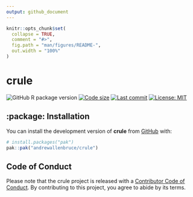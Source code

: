 ```yaml
---
output: github_document
---
```


<!-- README.md is generated from README.Rmd. Please edit that file -->

```r
knitr::opts_chunk$set(
  collapse = TRUE,
  comment = "#>",
  fig.path = "man/figures/README-",
  out.width = "100%"
)
```

# crule

<!-- badges: start -->

![GitHub R package version](https://img.shields.io/github/r-package/v/andrewallenbruce/crule?style=flat-square&logo=R&label=Package&color=%23192a38)
[![Code size](https://img.shields.io/github/languages/code-size/andrewallenbruce/crule.svg)](https://github.com/andrewallenbruce/crule)
[![Last commit](https://img.shields.io/github/last-commit/andrewallenbruce/crule.svg)](https://github.com/andrewallenbruce/crule/commits/master)
[![License: MIT](https://img.shields.io/badge/license-MIT-blue.svg)](https://choosealicense.com/licenses/mit/)

<!-- badges: end -->

## :package: Installation

You can install the development version of **crule** from [GitHub](https://github.com/) with:

``` r
# install.packages("pak")
pak::pak("andrewallenbruce/crule")
```

## Code of Conduct

Please note that the crule project is released with a [Contributor Code of Conduct](https://contributor-covenant.org/version/2/1/CODE_OF_CONDUCT.html). By contributing to this project, you agree to abide by its terms.
